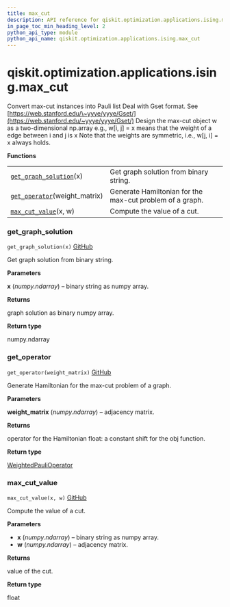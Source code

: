 ```yaml
---
title: max_cut
description: API reference for qiskit.optimization.applications.ising.max_cut
in_page_toc_min_heading_level: 2
python_api_type: module
python_api_name: qiskit.optimization.applications.ising.max_cut
---
```


<span id="module-qiskit.optimization.applications.ising.max_cut" />

<span id="qiskit-optimization-applications-ising-max-cut" />

# qiskit.optimization.applications.ising.max\_cut

Convert max-cut instances into Pauli list Deal with Gset format. See [https://web.stanford.edu/\~yyye/yyye/Gset/](https://web.stanford.edu/~yyye/yyye/Gset/) Design the max-cut object w as a two-dimensional np.array e.g., w\[i, j] = x means that the weight of a edge between i and j is x Note that the weights are symmetric, i.e., w\[j, i] = x always holds.

**Functions**

|                                                                                                                                                                   |                                                          |
| ----------------------------------------------------------------------------------------------------------------------------------------------------------------- | -------------------------------------------------------- |
| [`get_graph_solution`](#qiskit.optimization.applications.ising.max_cut.get_graph_solution "qiskit.optimization.applications.ising.max_cut.get_graph_solution")(x) | Get graph solution from binary string.                   |
| [`get_operator`](#qiskit.optimization.applications.ising.max_cut.get_operator "qiskit.optimization.applications.ising.max_cut.get_operator")(weight\_matrix)      | Generate Hamiltonian for the max-cut problem of a graph. |
| [`max_cut_value`](#qiskit.optimization.applications.ising.max_cut.max_cut_value "qiskit.optimization.applications.ising.max_cut.max_cut_value")(x, w)             | Compute the value of a cut.                              |

### get\_graph\_solution

<span id="qiskit.optimization.applications.ising.max_cut.get_graph_solution" />

`get_graph_solution(x)` [GitHub](https://github.com/qiskit-community/qiskit-aqua/tree/stable/0.8/qiskit/optimization/applications/ising/max_cut.py "view source code")

Get graph solution from binary string.

**Parameters**

**x** (*numpy.ndarray*) – binary string as numpy array.

**Returns**

graph solution as binary numpy array.

**Return type**

numpy.ndarray

### get\_operator

<span id="qiskit.optimization.applications.ising.max_cut.get_operator" />

`get_operator(weight_matrix)` [GitHub](https://github.com/qiskit-community/qiskit-aqua/tree/stable/0.8/qiskit/optimization/applications/ising/max_cut.py "view source code")

Generate Hamiltonian for the max-cut problem of a graph.

**Parameters**

**weight\_matrix** (*numpy.ndarray*) – adjacency matrix.

**Returns**

operator for the Hamiltonian float: a constant shift for the obj function.

**Return type**

[WeightedPauliOperator](qiskit.aqua.operators.legacy.WeightedPauliOperator "qiskit.aqua.operators.legacy.WeightedPauliOperator")

### max\_cut\_value

<span id="qiskit.optimization.applications.ising.max_cut.max_cut_value" />

`max_cut_value(x, w)` [GitHub](https://github.com/qiskit-community/qiskit-aqua/tree/stable/0.8/qiskit/optimization/applications/ising/max_cut.py "view source code")

Compute the value of a cut.

**Parameters**

*   **x** (*numpy.ndarray*) – binary string as numpy array.
*   **w** (*numpy.ndarray*) – adjacency matrix.

**Returns**

value of the cut.

**Return type**

float

